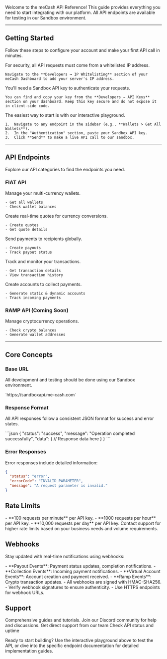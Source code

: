 
Welcome to the meCash API Reference! 
This guide provides everything you need to start integrating with our platform. All API endpoints are available for testing in our Sandbox environment.

---
## Getting Started

Follow these steps to configure your account and make your first API call in minutes.

<Steps>
  <Step title="1. Whitelist Your IP Address">
    For security, all API requests must come from a whitelisted IP address.

    Navigate to the **Developers → IP Whitelisting** section of your meCash Dashboard to add your server's IP address.
  </Step>

  <Step title="2. Get Your Sandbox API Key">
    You'll need a Sandbox API key to authenticate your requests. 
    
    You can find and copy your key from the **Developers → API Keys** section on your dashboard. Keep this key secure and do not expose it in client-side code.
  </Step>

  <Step title="3. Make Your First Request">
    The easiest way to start is with our interactive playground.

    1.  Navigate to any endpoint in the sidebar (e.g., **Wallets > Get All Wallets**).
    2.  In the "Authentication" section, paste your Sandbox API key.
    3.  Click **Send** to make a live API call to our sandbox.
  </Step>
</Steps>

---
## API Endpoints

Explore our API categories to find the endpoints you need.

### FIAT API
<CardGroup cols={2}>
  <Card title="Wallets" icon="wallet" href="/wallet/get-all-wallets">
    Manage your multi-currency wallets.
    
    - Get all wallets
    - Check wallet balances
  </Card>
  <Card title="Quotes" icon="calculator" href="/quote/create-quote">
    Create real-time quotes for currency conversions.

    - Create quotes
    - Get quote details
  </Card>
  <Card title="Payouts" icon="arrow-right" href="/payout/create-payout">
    Send payments to recipients globally.
    
    - Create payouts
    - Track payout status
  </Card>
  <Card title="Transactions" icon="receipt" href="/transaction/get-transaction">
    Track and monitor your transactions.
    
    - Get transaction details
    - View transaction history
  </Card>
  <Card title="Virtual Accounts" icon="building" href="/virtual-account/create-virtual-account">
    Create accounts to collect payments.
    
    - Generate static & dynamic accounts
    - Track incoming payments
  </Card>
</CardGroup>

### RAMP API (Coming Soon)
<CardGroup cols={2}>
  <Card title="Crypto (Coming Soon)" icon="coins" >
    Manage cryptocurrency operations.
    
    - Check crypto balances
    - Generate wallet addresses
  </Card>
</CardGroup>

---
## Core Concepts

### Base URL
All development and testing should be done using our Sandbox environment.

<CardGroup cols={1}>
  <Card title="Sandbox Base URL" icon="flask">
    `https://sandboxapi.me-cash.com`
  </Card>
</CardGroup>

### Response Format
All API responses follow a consistent JSON format for success and error states.

<AccordionGroup>
  <Accordion title="Successful Response">
  ```json
  {
    "status": "success",
    "message": "Operation completed successfully",
    "data": {
      // Response data here
    }
  }
  ```


### Error Responses

Error responses include detailed information:

```json
{
  "status": "error",
  "errorCode": "INVALID_PARAMETER",
  "message": "A request parameter is invalid."
}
```

## Rate Limits

<CardGroup cols={2}>
  <Card title="Standard Limits" icon="clock">
    - **100 requests per minute** per API key.
    - **1000 requests per hour** per API key.
    - **10,000 requests per day** per API key.
  </Card>
  <Card title="Higher Limits" icon="rocket">
    Contact support for higher rate limits based on your business needs and volume requirements.
  </Card>
</CardGroup>

## Webhooks

Stay updated with real-time notifications using webhooks:

<Accordion title="Supported Events">
- **Payout Events**: Payment status updates, completion notifications.
- **Collection Events**: Incoming payment notifications.
- **Virtual Account Events**: Account creation and payment received.
- **Ramp Events**: Crypto transaction updates.
</Accordion>

<Accordion title="Webhook Security">
- All webhooks are signed with HMAC-SHA256.
- Verify webhook signatures to ensure authenticity.
- Use HTTPS endpoints for webhook URLs.
</Accordion>


## Support

<CardGroup cols={2}>
  <Card title="Documentation" icon="book" href="https://docs.me-cash.com">
    Comprehensive guides and tutorials.
  </Card>
  <Card title="Community" icon="discord" href="https://discord.com/invite/CC5v6h52Wk">
    Join our Discord community for help and discussions.
  </Card>
  <Card title="Support" icon="envelope" href="mailto:support@me-cash.com">
    Get direct support from our team
  </Card>
  <Card title="Status Page" icon="chart-bar" href="https://status.me-cash.com">
    Check API status and uptime
  </Card>
</CardGroup>


Ready to start building? Use the interactive playground above to test the API, or dive into the specific endpoint documentation for detailed implementation guides.
